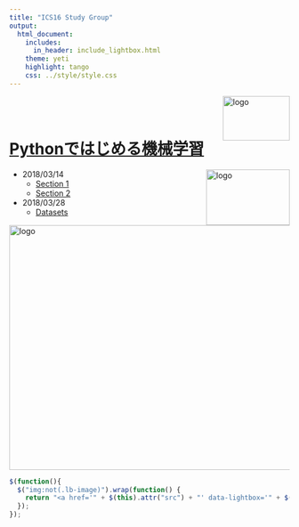 ```yaml
---
title: "ICS16 Study Group"
output:
  html_document:
    includes:
      in_header: include_lightbox.html
    theme: yeti
    highlight: tango
    css: ../style/style.css
---
```



<img src="../images/logo.jpg" alt="logo" width="120" height="80" align = "right">

<br></br>

# [Pythonではじめる機械学習](https://www.oreilly.co.jp/books/9784873117980/)

<img src="../images/python_ml.jpeg" alt="logo" width="150" height="100" align = "right">


- 2018/03/14
    - [Section 1](http://nbviewer.jupyter.org/github/Kthyntr/ics16_python_ml/blob/master/docs/section_1.ipynb)
    - [Section 2](http://nbviewer.jupyter.org/github/Kthyntr/ics16_python_ml/blob/master/docs/section_2.ipynb)

- 2018/03/28
    - [Datasets](http://nbviewer.jupyter.org/github/Kthyntr/ics16_python_ml/blob/master/docs/ML_dataset.ipynb)



<img src="../images/ml_map.png" alt="logo" width="660" height="440" align = "center">

```js
$(function(){
  $("img:not(.lb-image)").wrap(function() {
    return "<a href='" + $(this).attr("src") + "' data-lightbox='" + $(this).attr("scr") + "'></a>";
  });
});
```

